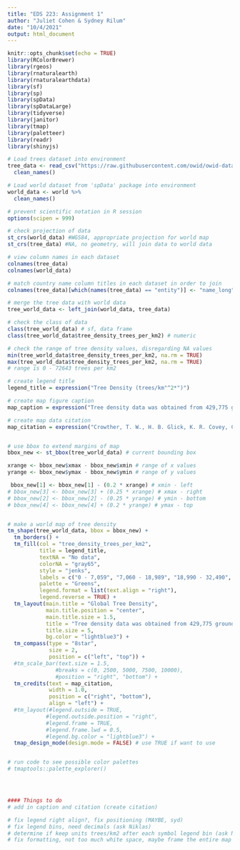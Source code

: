 ```yaml
---
title: "EDS 223: Assignment 1"
author: "Juliet Cohen & Sydney Rilum"
date: "10/4/2021"
output: html_document
---
```


```r
knitr::opts_chunk$set(echo = TRUE)
library(RColorBrewer)
library(rgeos)
library(rnaturalearth)
library(rnaturalearthdata)
library(sf)
library(sp)
library(spData)
library(spDataLarge)
library(tidyverse)
library(janitor)
library(tmap)
library(paletteer)
library(readr)
library(shinyjs)
```

```r
# Load trees dataset into environment
tree_data <- read_csv("https://raw.githubusercontent.com/owid/owid-datasets/master/datasets/Tree%20density%20(Crowther%20et%20al.%202015)/Tree%20density%20(Crowther%20et%20al.%202015).csv") %>% 
  clean_names()

# Load world dataset from 'spData' package into environment
world_data <- world %>% 
  clean_names()
```

```r
# prevent scientific notation in R session
options(scipen = 999)

# check projection of data
st_crs(world_data) #WGS84, appropriate projection for world map
st_crs(tree_data) #NA, no geometry, will join data to world data

# view column names in each dataset
colnames(tree_data)
colnames(world_data)
```

```r
# match country name column titles in each dataset in order to join
colnames(tree_data)[which(names(tree_data) == "entity")] <- "name_long"

# merge the tree data with world data
tree_world_data <- left_join(world_data, tree_data)
```

```r
# check the class of data
class(tree_world_data) # sf, data frame
class(tree_world_data$tree_density_trees_per_km2) # numeric

# check the range of tree density values, disregarding NA values
min(tree_world_data$tree_density_trees_per_km2, na.rm = TRUE)
max(tree_world_data$tree_density_trees_per_km2, na.rm = TRUE)
# range is 0 - 72643 trees per km2
```


```r
# create legend title
legend_title = expression("Tree Density (trees/km"^2*")")

# create map figure caption
map_caption = expression("Tree density data was obtained from 429,775 ground-sourced measurements collected from international forestry databases combined with biome-level spatial models to predict global tree density at 1 km"^2*" resolution. Criteria for a tree is specified as a plant with woody stems larger than 10 cm diameter at breast height.")

# create map data citation
map_citation = expression("Crowther, T. W., H. B. Glick, K. R. Covey, C. Bettigole, D. S. Maynard, S. M. Thomas, J. R. Smith, et al. 2015. “Mapping Tree Density at a Global Scale.” Nature 525 (7568): 201–5. https://doi.org/10.1038/nature14967.")


# use bbox to extend margins of map
bbox_new <- st_bbox(tree_world_data) # current bounding box

xrange <- bbox_new$xmax - bbox_new$xmin # range of x values
yrange <- bbox_new$ymax - bbox_new$ymin # range of y values

 bbox_new[1] <- bbox_new[1] - (0.2 * xrange) # xmin - left
# bbox_new[3] <- bbox_new[3] + (0.25 * xrange) # xmax - right
# bbox_new[2] <- bbox_new[2] - (0.25 * yrange) # ymin - bottom
# bbox_new[4] <- bbox_new[4] + (0.2 * yrange) # ymax - top


# make a world map of tree density
tm_shape(tree_world_data, bbox = bbox_new) + 
  tm_borders() + 
  tm_fill(col = "tree_density_trees_per_km2", 
          title = legend_title,
          textNA = "No data",
          colorNA = "gray65",
          style = "jenks",
          labels = c("0 - 7,059", "7,060 - 18,989", "18,990 - 32,490", "32,491 - 49,894", "49,895 - 72,644"),
          palette = "Greens",
          legend.format = list(text.align = "right"),
          legend.reverse = TRUE) +
  tm_layout(main.title = "Global Tree Density", 
            main.title.position = "center",
            main.title.size = 1.5,
            title = "Tree density data was obtained from 429,775 ground-sourced measurements collected from international forestry databases combined with biome-level spatial models to predict global tree density at 1 km^2* resolution. Criteria for a tree is specified as a plant with woody stems larger than 10 cm diameter at breast height.",
            title.size = 5,
            bg.color = "lightblue3") +
  tm_compass(type = "8star",
             size = 2,
             position = c("left", "top")) +
  #tm_scale_bar(text.size = 1.5,
               #breaks = c(0, 2500, 5000, 7500, 10000),
               #position = "right", "bottom") +
  tm_credits(text = map_citation, 
             width = 1.0,
             position = c("right", "bottom"),
             align = "left") +
  #tm_layout(#legend.outside = TRUE,
            #legend.outside.position = "right",
            #legend.frame = TRUE,
            #legend.frame.lwd = 0.5,
            #legend.bg.color = "lightblue3") +
  tmap_design_mode(design.mode = FALSE) # use TRUE if want to use


# run code to see possible color palettes
# tmaptools::palette_explorer()




#### Things to do
# add in caption and citation (create citation)

# fix legend right align?, fix positioning (MAYBE, syd)
# fix legend bins, need decimals (ask Niklas)
# determine if keep units trees/km2 after each symbol legend bin (ask Niklas)
# fix formatting, not too much white space, maybe frame the entire map + 
```














